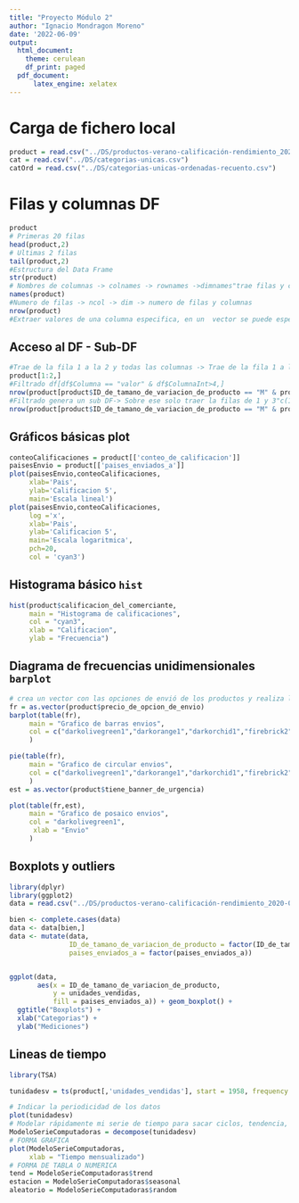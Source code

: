 ```yaml
---
title: "Proyecto Módulo 2"
author: "Ignacio Mondragon Moreno"
date: '2022-06-09'
output:
  html_document:
    theme: cerulean
    df_print: paged
  pdf_document: 
      latex_engine: xelatex
---
```


# Carga de fichero local   

```r
product = read.csv("../DS/productos-verano-calificación-rendimiento_2020-08.csv")
cat = read.csv("../DS/categorias-unicas.csv")
catOrd = read.csv("../DS/categorias-unicas-ordenadas-recuento.csv")
```

# Filas y columnas DF

```r
product
# Primeras 20 filas
head(product,2) 
# Ultimas 2 filas
tail(product,2) 
#Estructura del Data Frame
str(product)
# Nombres de columnas -> colnames -> rownames ->dimnames"trae filas y columnas"
names(product)
#Numero de filas -> ncol -> dim -> numero de filas y columnas 
nrow(product)
#Extraer valores de una columna especifica, en un  vector se puede especificar el inicio y termino pr$Columna[1:10]
```

## Acceso al DF - Sub-DF

```r
#Trae de la fila 1 a la 2 y todas las columnas -> Trae de la fila 1 a la 2 y columnas de la 2 a la 4 pr[1:2,2:4]
product[1:2,]
#Filtrado df[df$Columna == "valor" & df$ColumnaInt>4,]
nrow(product[product$ID_de_tamano_de_variacion_de_producto == "M" & product$precio>4,])
#Filtrado genera un sub DF-> Sobre ese solo traer la filas de 1 y 3"c(1,3)" y columna c(2,5)
nrow(product[product$ID_de_tamano_de_variacion_de_producto == "M" & product$precio>4,][c(1,3),c(2,5)])


```

## Gráficos básicas plot

```r
conteoCalificaciones = product[['conteo_de_calificacion']]
paisesEnvio = product[['paises_enviados_a']]
plot(paisesEnvio,conteoCalificaciones,
     xlab='Pais',
     ylab='Calificacion 5', 
     main='Escala lineal')
plot(paisesEnvio,conteoCalificaciones,
     log ='x',
     xlab='Pais',
     ylab='Calificacion 5',
     main='Escala logaritmica',
     pch=20,
     col = 'cyan3')
```

## Histograma básico `hist`

```r
hist(product$calificacion_del_comerciante,
     main = "Histograma de calificaciones",
     col = "cyan3",
     xlab = "Calificacion",
     ylab = "Frecuencia")
```

## Diagrama de frecuencias unidimensionales `barplot`

```r
# crea un vector con las opciones de envió de los productos y realiza la frecuencia 
fr = as.vector(product$precio_de_opcion_de_envio)
barplot(table(fr),
     main = "Grafico de barras envios",
     col = c("darkolivegreen1","darkorange1","darkorchid1","firebrick2","gainsboro","darkseagreen1")
     )

pie(table(fr),
     main = "Grafico de circular envios",
     col = c("darkolivegreen1","darkorange1","darkorchid1","firebrick2","gainsboro","darkseagreen1")
     )
est = as.vector(product$tiene_banner_de_urgencia)

plot(table(fr,est),
     main = "Grafico de posaico envios",
     col = "darkolivegreen1",
      xlab = "Envio"
     )
```

## Boxplots y outliers

```r
library(dplyr)
library(ggplot2)
data = read.csv("../DS/productos-verano-calificación-rendimiento_2020-08.csv")

bien <- complete.cases(data)
data <- data[bien,]
data <- mutate(data, 
               ID_de_tamano_de_variacion_de_producto = factor(ID_de_tamano_de_variacion_de_producto), 
               paises_enviados_a = factor(paises_enviados_a))


ggplot(data, 
       aes(x = ID_de_tamano_de_variacion_de_producto, 
           y = unidades_vendidas, 
           fill = paises_enviados_a)) + geom_boxplot() +
  ggtitle("Boxplots") +
  xlab("Categorias") +
  ylab("Mediciones")
```

## Lineas de tiempo 

```r
library(TSA)

tunidadesv = ts(product[,'unidades_vendidas'], start = 1958, frequency = 12)

# Indicar la periodicidad de los datos
plot(tunidadesv)
# Modelar rápidamente mi serie de tiempo para sacar ciclos, tendencia, aleatorios y estacionalidad
ModeloSerieComputadoras = decompose(tunidadesv)
# FORMA GRAFICA
plot(ModeloSerieComputadoras,
     xlab = "Tiempo mensualizado")
# FORMA DE TABLA O NUMERICA
tend = ModeloSerieComputadoras$trend
estacion = ModeloSerieComputadoras$seasonal
aleatorio = ModeloSerieComputadoras$random


```




